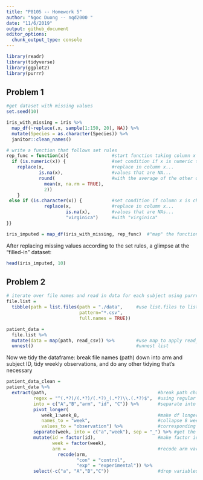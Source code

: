 ```yaml
---
title: "P8105 -- Homework 5"
author: "Ngoc Duong -- nqd2000 "
date: "11/6/2019"
output: github_document
editor_options: 
  chunk_output_type: console
---
```


```r
library(readr)
library(tidyverse)
library(ggplot2)
library(purrr)
```

## Problem 1
```r
#get dataset with missing values 
set.seed(10)

iris_with_missing = iris %>% 
  map_df(~replace(.x, sample(1:150, 20), NA)) %>%
  mutate(Species = as.character(Species)) %>% 
  janitor::clean_names()
```

```r
# write a function that follows set rules 
rep_func = function(x){                #start function taking column x as argument
  if (is.numeric(x)) {                 #set condition if x is numeric then...
    replace(x,                         #replace in column x...
            is.na(x),                  #values that are NA...
            round(                     #with the average of the other observations that are non NA's
              mean(x, na.rm = TRUE),
              2))
    }
 else if (is.character(x)) {           #set condition if column x is character then...
              replace(x,               #replace in column x...
                      is.na(x),        #values that are NAs...
                      "virginica")     #with "virginica"
}}

iris_imputed = map_df(iris_with_missing, rep_func)  #"map" the function on iris_with_missing using map_df
```

After replacing missing values according to the set rules, a glimpse at the "filled-in" dataset:
```r
head(iris_imputed, 10)
```


## Problem 2
```r
# iterate over file names and read in data for each subject using purrr::map and saving the result as a new variable in the dataframe
file.list =
  tibble(path = list.files(path = "./data",     #use list.files to list all csv file names in data folder
                           pattern="*.csv", 
                           full.names = TRUE))

patient_data =
  file.list %>% 
  mutate(data = map(path, read_csv)) %>%        #use map to apply read_csv to read all file names in (as list), and assign those to column data
  unnest()                                      #unnest list  
```


Now we tidy the dataframe: break file names (path) down into arm and subject ID, tidy weekly observations, and do any other tidying that’s necessary
```r
patient_data_clean = 
patient_data %>% 
  extract(path,                                         #break path character variable down
          regex = "^(.*?)/(.*?)/(.*?)_(.*?)\\.(.*?)$",  #using regular expression specifying "/", "_", and "." as separators
          into = c("A","B","arm", "id", "C")) %>%       #separate into smaller components (some are necessary info; some aren't)
          pivot_longer(
             week_1:week_8,                             #make df longer 
             names_to = "week",                         #collapse 8 week columns into one week column
             values_to = "observation") %>%             #corresponding observations go to variable value
          separate(week, into = c("a","week"), sep = "_") %>% #get the number of week from week column
          mutate(id = factor(id),                       #make factor id and week 
                 week = factor(week),
                 arm =                                  #recode arm variable
                   recode(arm,
                          "con" = "control",
                          "exp" = "experimental")) %>% 
          select(-c("a", "A","B","C"))                  #drop variables that don't give necessary info
```
